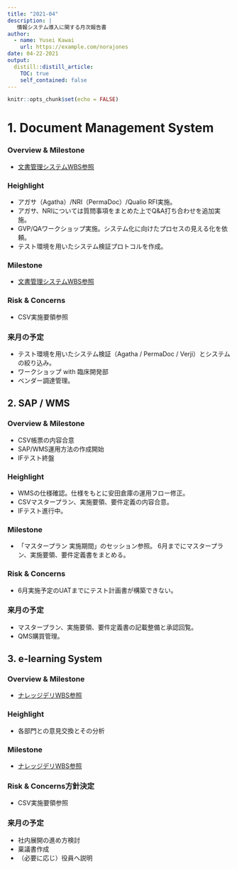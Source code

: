 ```yaml
---
title: "2021-04"
description: |
   情報システム導入に関する月次報告書
author:
  - name: Yusei Kawai
    url: https://example.com/norajones
date: 04-22-2021
output:
  distill::distill_article:
    TOC: true
    self_contained: false
---
```



```r
knitr::opts_chunk$set(echo = FALSE)
```



# 1. Document Management System
### Overview & Milestone
* [文書管理システムWBS参照](https://www.notion.so/ed6dcca847ad45d396de0e79a217d6bd?v=5846dc73e818443081e8d0c721435b44)

### Heighlight
* アガサ（Agatha）/NRI（PermaDoc）/Qualio RFI実施。
* アガサ、NRIについては質問事項をまとめた上でQ&A打ち合わせを追加実施。
* GVP/QAワークショップ実施。システム化に向けたプロセスの見える化を依頼。
* テスト環境を用いたシステム検証プロトコルを作成。

### Milestone
* [文書管理システムWBS参照](https://www.notion.so/ed6dcca847ad45d396de0e79a217d6bd?v=5846dc73e818443081e8d0c721435b44)

### Risk & Concerns
* CSV実施要領参照

### 来月の予定
* テスト環境を用いたシステム検証（Agatha / PermaDoc / Verji）とシステムの絞り込み。
* ワークショップ with 臨床開発部
* ベンダー調達管理。
<br>


## 2. SAP / WMS
### Overview & Milestone
* CSV帳票の内容合意
* SAP/WMS運用方法の作成開始
* IFテスト終盤

### Heighlight
* WMSの仕様確認。仕様をもとに安田倉庫の運用フロー修正。
* CSVマスタープラン、実施要領、要件定義の内容合意。
* IFテスト進行中。

### Milestone
* 「マスタープラン 実施期間」のセッション参照。 6月までにマスタープラン、実施要領、要件定義書をまとめる。

### Risk & Concerns
* 6月実施予定のUATまでにテスト計画書が構築できない。

### 来月の予定
* マスタープラン、実施要領、要件定義書の記載整備と承認回覧。
* QMS購買管理。
<br>


## 3. e-learning System
### Overview & Milestone
* [ナレッジデリWBS参照](https://www.notion.so/60cbfdfcf0d04703890693efe5c8ca43?v=98acbc6ce2024e69a172570f4662de21)

### Heighlight
* 各部門との意見交換とその分析

### Milestone
* [ナレッジデリWBS参照](https://www.notion.so/60cbfdfcf0d04703890693efe5c8ca43?v=98acbc6ce2024e69a172570f4662de21)

### Risk & Concerns方針決定
* CSV実施要領参照

### 来月の予定
* 社内展開の進め方検討
* 稟議書作成
* （必要に応じ）役員へ説明
